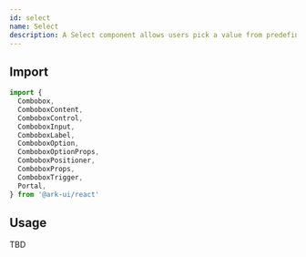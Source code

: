 ```yaml
---
id: select
name: Select
description: A Select component allows users pick a value from predefined options.
---
```


## Import

```ts
import {
  Combobox,
  ComboboxContent,
  ComboboxControl,
  ComboboxInput,
  ComboboxLabel,
  ComboboxOption,
  ComboboxOptionProps,
  ComboboxPositioner,
  ComboboxProps,
  ComboboxTrigger,
  Portal,
} from '@ark-ui/react'
```

## Usage

TBD
